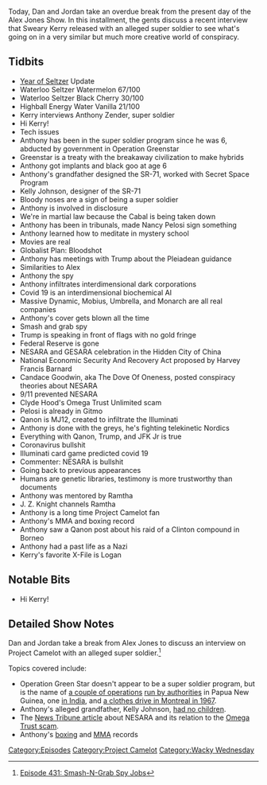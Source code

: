 {{DEFAULTSORT:
    #_EPISODE_0431:Smash-N-Grab Spy Jobs
}}{{Episode
    | title           = Smash-N-Grab Spy Jobs
    | caption         = Listen to this episode on [https://knowledgefight.libsyn.com/431-smash-n-grab-spy-jobs Libsyn] [https://open.spotify.com/episode/38BSgTROjMnTs1QglLxJl5 Spotify], Read the [[Transcript/431: Smash-N-Grab Spy Jobs|Unofficial Transcript]]
    | episodeNumber   = 431
    | length          = 01:44:46
    | airDate         = May 11, 2020
    | episodeType     = [[:Category:Project Camelot|Project Camelot]], [[:Category:Wacky Wednesday|Wacky Wednesday]]
    | appearance      = [[Kerry Cassidy]], [[Anthony Zender]], [[Kelly Johnson]], [[Nancy Pelosi]], [[Harvey Francis Barnard]], [[Candace Goodwin]], [[Clyde Hood]], [[Ramtha]], [[J. Z. Knight]]
    | beverage        = Waterloo Seltzer Watermelon; Waterloo Seltzer Black Cherry; Highball Energy Water Vanilla; Highball Energy Water Grapefruit
    | previousEpisode = [[430: May 5-7, 2020]]
    | nextEpisode     = [[432: May 10-11, 2020]]
}}

{{Stub}}

Today, Dan and Jordan take an overdue break from the present day of the Alex Jones Show. In this installment, the gents discuss a recent interview that Sweary Kerry released with an alleged super soldier to see what's going on in a very similar but much more creative world of conspiracy.

==Tidbits==

*[[The Year of the Seltzer|Year of Seltzer]] Update
*Waterloo Seltzer Watermelon 67/100
*Waterloo Seltzer Black Cherry 30/100
*Highball Energy Water Vanilla 21/100
*Kerry interviews Anthony Zender, super soldier
*Hi Kerry!
*Tech issues
*Anthony has been in the super soldier program since he was 6, abducted by government in Operation Greenstar
*Greenstar is a treaty with the breakaway civilization to make hybrids
*Anthony got implants and black goo at age 6
*Anthony's grandfather designed the SR-71, worked with Secret Space Program
*Kelly Johnson, designer of the SR-71
*Bloody noses are a sign of being a super soldier
*Anthony is involved in disclosure
*We're in martial law because the Cabal is being taken down
*Anthony has been in tribunals, made Nancy Pelosi sign something
*Anthony learned how to meditate in mystery school
*Movies are real
*Globalist Plan: Bloodshot
*Anthony has meetings with Trump about the Pleiadean guidance
*Similarities to Alex
*Anthony the spy
*Anthony infiltrates interdimensional dark corporations
*Covid 19 is an interdimensional biochemical AI
*Massive Dynamic, Mobius, Umbrella, and Monarch are all real companies
*Anthony's cover gets blown all the time
*Smash and grab spy
*Trump is speaking in front of flags with no gold fringe
*Federal Reserve is gone
*NESARA and GESARA celebration in the Hidden City of China
*National Economic Security And Recovery Act proposed by Harvey Francis Barnard
*Candace Goodwin, aka The Dove Of Oneness, posted conspiracy theories about NESARA
*9/11 prevented NESARA
*Clyde Hood's Omega Trust Unlimited scam
*Pelosi is already in Gitmo
*Qanon is MJ12, created to infiltrate the Illuminati
*Anthony is done with the greys, he's fighting telekinetic Nordics
*Everything with Qanon, Trump, and JFK Jr is true
*Coronavirus bullshit
*Illuminati card game predicted covid 19
*Commenter: NESARA is bullshit
*Going back to previous appearances
*Humans are genetic libraries, testimony is more trustworthy than documents
*Anthony was mentored by Ramtha
*J. Z. Knight channels Ramtha
*Anthony is a long time Project Camelot fan
*Anthony's MMA and boxing record
*Anthony saw a Qanon post about his raid of a Clinton compound in Borneo
*Anthony had a past life as a Nazi
*Kerry's favorite X-File is Logan

==Notable Bits==

*Hi Kerry!

==Detailed Show Notes==

Dan and Jordan take a break from Alex Jones to discuss an interview on Project Camelot with an alleged super soldier.<ref>[https://knowledgefight.com/research/2020/5/12/episode-431-smash-n-grab-spy-jobs Episode 431: Smash-N-Grab Spy Jobs]</ref>

Topics covered include:

*Operation Green Star doesn't appear to be a super soldier program, but is the name of [https://www.rnz.co.nz/international/pacific-news/386618/png-processes-suspected-illegal-workers a couple of operations] [https://postcourier.com.pg/illegal-air-guns-seized/ run by authorities] in Papua New Guinea, one [https://www.newindianexpress.com/states/tamil-nadu/2013/aug/09/Plastic-goods-worth-Rs-5-lakh-seized-505225.html in India], and [https://www.concordia.ca/content/dam/concordia/offices/archives/docs/happening/Happening-1967-68-10.pdf a clothes drive in Montreal in 1967].
*Anthony's alleged grandfather, Kelly Johnson, [https://books.google.com/books/about/Kelly.html?id=S51fBgAAQBAJ had no children].
*The [https://www.thenewstribune.com/news/special-reports/article25855081.html News Tribune article] about NESARA and its relation to the [https://www.news-gazette.com/news/two-receive-lower-prison-sentences-in-omega-scam/article_826285bb-85ef-5812-a2fd-e4c75b187c41.html Omega Trust scam].
*Anthony's [https://boxrec.com/en/proboxer/823626 boxing] and [https://www.sherdog.com/fighter/Anthony-Zender-87210 MMA] records

[[Category:Episodes]]
[[Category:Project Camelot]]
[[Category:Wacky Wednesday]]
